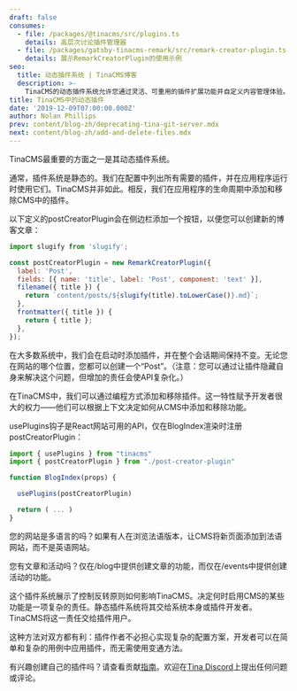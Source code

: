 ```yaml
---
draft: false
consumes:
  - file: /packages/@tinacms/src/plugins.ts
    details: 高层次讨论插件管理器
  - file: /packages/gatsby-tinacms-remark/src/remark-creator-plugin.ts
    details: 展示RemarkCreatorPlugin的使用示例
seo:
  title: 动态插件系统 | TinaCMS博客
  description: >-
    TinaCMS的动态插件系统允许您通过灵活、可重用的插件扩展功能并自定义内容管理体验。
title: TinaCMS中的动态插件
date: '2019-12-09T07:00:00.000Z'
author: Nolan Phillips
prev: content/blog-zh/deprecating-tina-git-server.mdx
next: content/blog-zh/add-and-delete-files.mdx
---
```


TinaCMS最重要的方面之一是其动态插件系统。

通常，插件系统是静态的。我们在配置中列出所有需要的插件，并在应用程序运行时使用它们。TinaCMS并非如此。相反，我们在应用程序的生命周期中添加和移除CMS中的插件。

以下定义的postCreatorPlugin会在侧边栏添加一个按钮，以便您可以创建新的博客文章：

```js
import slugify from 'slugify';

const postCreatorPlugin = new RemarkCreatorPlugin({
  label: 'Post',
  fields: [{ name: 'title', label: 'Post', component: 'text' }],
  filename({ title }) {
    return `content/posts/${slugify(title).toLowerCase()}.md}`;
  },
  frontmatter({ title }) {
    return { title };
  },
});
```

在大多数系统中，我们会在启动时添加插件，并在整个会话期间保持不变。无论您在网站的哪个位置，您都可以创建一个“Post”。（注意：您可以通过让插件隐藏自身来解决这个问题，但增加的责任会使API复杂化。）

在TinaCMS中，我们可以通过编程方式添加和移除插件。这一特性赋予开发者很大的权力——他们可以根据上下文决定如何从CMS中添加和移除功能。

usePlugins钩子是React网站可用的API，仅在BlogIndex渲染时注册postCreatorPlugin：

```js
import { usePlugins } from "tinacms"
import { postCreatorPlugin } from "./post-creator-plugin"

function BlogIndex(props) {

  usePlugins(postCreatorPlugin)

  return ( ... )
}
```

您的网站是多语言的吗？如果有人在浏览法语版本，让CMS将新页面添加到法语网站，而不是英语网站。

您有文章和活动吗？仅在/blog中提供创建文章的功能，而仅在/events中提供创建活动的功能。

这个插件系统展示了控制反转原则如何影响TinaCMS。决定何时启用CMS的某些功能是一项复杂的责任。静态插件系统将其交给系统本身或插件开发者。TinaCMS将这一责任交给插件用户。

这种方法对双方都有利：插件作者不必担心实现复杂的配置方案，开发者可以在简单和复杂的用例中应用插件，而无需使用变通方法。

有兴趣创建自己的插件吗？请查看贡献[指南](https://tinacms.org/docs/contributing/guidelines)。欢迎在[Tina Discord](https://discord.com/invite/zumN63Ybpf)上提出任何问题或评论。